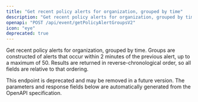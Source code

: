 ```yaml
---
title: "Get recent policy alerts for organization, grouped by time"
description: "Get recent policy alerts for organization, grouped by time. Groups are constructed of alerts that occur within 2 minutes of the previous alert, up to a maxim..."
openapi: "POST /api/event/getPolicyAlertGroupsV2"
icon: "eye"
deprecated: true
---
```


Get recent policy alerts for organization, grouped by time. Groups are constructed of alerts that occur within 2 minutes of the previous alert, up to a maximum of 50. Results are returned in reverse-chronological order, so all fields are relative to that ordering.

<Warning>
This endpoint is deprecated and may be removed in a future version.
</Warning>

<Note>
The parameters and response fields below are automatically generated from the OpenAPI specification.
</Note>
